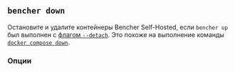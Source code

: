 
## `bencher down`

Остановите и удалите контейнеры Bencher Self-Hosted,
если `bencher up` был выполнен с [флагом `--detach`][detach flag].
Это похоже на выполнение команды [`docker compose down`][docker compose down].

<BencherDownCmd />

[docker compose down]: https://docs.docker.com/reference/cli/docker/compose/down/

[detach flag]: #--detach

<DownService />

### Опции

<Help />
